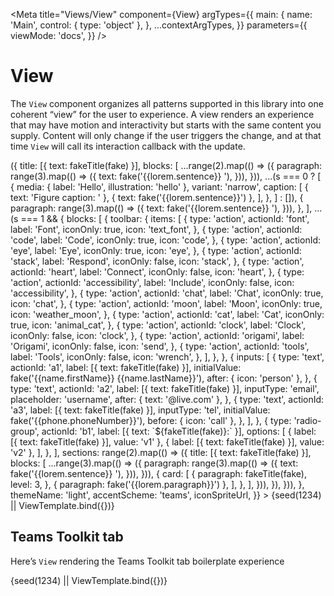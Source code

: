 

<Meta
  title="Views/View"
  component={View}
  argTypes={{
    main: {
      name: 'Main',
      control: { type: 'object' },
    },
    ...contextArgTypes,
  }}
  parameters={{
    viewMode: 'docs',
  }}
/>


# View

The `View` component organizes all patterns supported in this library into one
coherent “view” for the user to experience. A view renders an experience that
may have motion and interactivity but starts with the same content you
supply. Content will only change if the user triggers the change, and at
that time `View` will call its interaction callback with the update.

<Canvas withSource="none">
  <Story
    name="Intro"
    args={{
      main: {
        title: [{ text: 'Fluent Blocks' }],
        abstract: [
          {
            text: 'This is a demonstration of Fluent Blocks’ View component. ',
          },
          { text: fake('{{lorem.paragraph}}') },
        ],
        sections: range(4).map((s) => ({
          title: [{ text: fakeTitle(fake) }],
          blocks: [
            ...range(2).map(() => ({
              paragraph: range(3).map(() => ({
                text: fake('{{lorem.sentence}} '),
              })),
            })),
            ...(s === 0
              ? [
                  {
                    media: { label: 'Hello', illustration: 'hello' },
                    variant: 'narrow',
                    caption: [
                      { text: 'Figure caption: ' },
                      { text: fake('{{lorem.sentence}}') },
                    ],
                  },
                ]
              : []),
            {
              paragraph: range(3).map(() => ({
                text: fake('{{lorem.sentence}} '),
              })),
            },
          ],
          ...(s === 1 && {
            blocks: [
              {
                toolbar: {
                  items: [
                    {
                      type: 'action',
                      actionId: 'font',
                      label: 'Font',
                      iconOnly: true,
                      icon: 'text_font',
                    },
                    {
                      type: 'action',
                      actionId: 'code',
                      label: 'Code',
                      iconOnly: true,
                      icon: 'code',
                    },
                    {
                      type: 'action',
                      actionId: 'eye',
                      label: 'Eye',
                      iconOnly: true,
                      icon: 'eye',
                    },
                    {
                      type: 'action',
                      actionId: 'stack',
                      label: 'Respond',
                      iconOnly: false,
                      icon: 'stack',
                    },
                    {
                      type: 'action',
                      actionId: 'heart',
                      label: 'Connect',
                      iconOnly: false,
                      icon: 'heart',
                    },
                    {
                      type: 'action',
                      actionId: 'accessibility',
                      label: 'Include',
                      iconOnly: false,
                      icon: 'accessibility',
                    },
                    {
                      type: 'action',
                      actionId: 'chat',
                      label: 'Chat',
                      iconOnly: true,
                      icon: 'chat',
                    },
                    {
                      type: 'action',
                      actionId: 'moon',
                      label: 'Moon',
                      iconOnly: true,
                      icon: 'weather_moon',
                    },
                    {
                      type: 'action',
                      actionId: 'cat',
                      label: 'Cat',
                      iconOnly: true,
                      icon: 'animal_cat',
                    },
                    {
                      type: 'action',
                      actionId: 'clock',
                      label: 'Clock',
                      iconOnly: false,
                      icon: 'clock',
                    },
                    {
                      type: 'action',
                      actionId: 'origami',
                      label: 'Origami',
                      iconOnly: false,
                      icon: 'send',
                    },
                    {
                      type: 'action',
                      actionId: 'tools',
                      label: 'Tools',
                      iconOnly: false,
                      icon: 'wrench',
                    },
                  ],
                },
              },
              {
                inputs: [
                  {
                    type: 'text',
                    actionId: 'a1',
                    label: [{ text: fakeTitle(fake) }],
                    initialValue: fake('{{name.firstName}} {{name.lastName}}'),
                    after: { icon: 'person' },
                  },
                  {
                    type: 'text',
                    actionId: 'a2',
                    label: [{ text: fakeTitle(fake) }],
                    inputType: 'email',
                    placeholder: 'username',
                    after: { text: '@live.com' },
                  },
                  {
                    type: 'text',
                    actionId: 'a3',
                    label: [{ text: fakeTitle(fake) }],
                    inputType: 'tel',
                    initialValue: fake('{{phone.phoneNumber}}'),
                    before: { icon: 'call' },
                  },
                ],
              },
              {
                type: 'radio-group',
                actionId: 'b1',
                label: [{ text: `${fakeTitle(fake)}:` }],
                options: [
                  { label: [{ text: fakeTitle(fake) }], value: 'v1' },
                  { label: [{ text: fakeTitle(fake) }], value: 'v2' },
                ],
              },
            ],
            sections: range(2).map(() => ({
              title: [{ text: fakeTitle(fake) }],
              blocks: [
                ...range(3).map(() => ({
                  paragraph: range(3).map(() => ({
                    text: fake('{{lorem.sentence}} '),
                  })),
                })),
                {
                  card: [
                    {
                      paragraph: fakeTitle(fake),
                      level: 3,
                    },
                    { paragraph: fake('{{lorem.paragraph}}') },
                  ],
                },
              ],
            })),
          }),
        })),
      },
      themeName: 'light',
      accentScheme: 'teams',
      iconSpriteUrl,
    }}
  >
    {seed(1234) || ViewTemplate.bind({})}
  </Story>
</Canvas>

<ArgsTable story="Intro" />

## Teams Toolkit tab

Here’s `View` rendering the Teams Toolkit tab boilerplate experience

<Canvas>
  <Story
    name="Teams Toolkit tab"
    args={{
      main: {
        title: 'Congratulations!',
        abstract: 'Your app is running in your local environment',
        message: { media: { label: 'Hello', illustration: 'hello' } },
        blocks: [
          {
            card: [
              {
                tabs: [
                  {
                    tab: { label: '1. Build your app locally' },
                    panel: [
                      { paragraph: 'Change this code', level: 2 },
                      {
                        paragraph: [
                          'The front end is a ',
                          { text: 'create-react-app', variant: 'code' },
                          '. The entry point is ',
                          { text: 'tabs/src/index.tsx', variant: 'code' },
                          '. Just save any file and this page will reload automatically.',
                        ],
                      },
                      {
                        paragraph: 'Get the current user',
                        level: 2,
                      },
                      {
                        paragraph:
                          'Access basic information about the user like this:',
                      },
                      {
                        caption:
                          'Javascript code for accessing the user’s basic information',
                        captionVisuallyHidden: true,
                        media: {
                          label:
                            'Typescript code for fetching Teams user credentials',
                          code: 'const credential = new TeamsUserCredential();\nconst user = await credential.getUserInfo();',
                        },
                      },
                      {
                        paragraph: 'Get the user’s profile photo',
                        level: 2,
                      },
                      {
                        paragraph:
                          'Click below to authorize this app to read your profile photo using Microsoft Graph.',
                      },
                      {
                        inputs: [
                          {
                            type: 'action',
                            actionId: 'auth',
                            label: 'Authorize',
                            variant: 'primary',
                          },
                        ],
                        variant: 'narrow-block',
                      },
                    ],
                  },
                  {
                    tab: { label: '2. Provision & deploy to the cloud' },
                    panel: [
                      {
                        paragraph: 'Deploy to the cloud',
                        level: 2,
                      },
                      {
                        paragraph:
                          'Before publishing your app to Teams App Catalog, you may want to provision and deploy your app’s resources to the cloud to make sure your app will be running smoothly!',
                      },
                      {
                        paragraph: [
                          'To provision your resources, you can either use our CLI command ',
                          { text: 'teamsfx provision', variant: 'code' },
                          ' or apply “Teams: Provision in the cloud” in Command palette.',
                        ],
                      },
                      {
                        paragraph: [
                          'To deploy your app, you can either use our CLI command ',
                          { text: 'teamsfx deploy', variant: 'code' },
                          ' or apply “Teams: Deploy to the cloud” in Command palette.',
                        ],
                      },
                      {
                        media: {
                          light: 'https://i.ibb.co/LdW9rHH/deploy.png',
                          dark: 'https://i.ibb.co/LdW9rHH/deploy.png',
                          highContrast: 'https://i.ibb.co/LdW9rHH/deploy.png',
                          label:
                            'Screenshot of deploying in Visual Studio Code.',
                        },
                      },
                    ],
                  },
                  {
                    tab: { label: '3. Publish to Teams' },
                    panel: [
                      {
                        paragraph: 'Publish to Teams',
                        level: 2,
                      },
                      {
                        paragraph:
                          'Your app’s resources and infrastructure are deployed and ready? Publish and register your app to Teams app catalog to share your app with others in your organization!',
                      },
                      {
                        media: {
                          light: 'https://i.ibb.co/pj5VzYQ/publish.png',
                          dark: 'https://i.ibb.co/pj5VzYQ/publish.png',
                          highContrast: 'https://i.ibb.co/pj5VzYQ/publish.png',
                          label:
                            'Screenshot of publishing in Visual Studio Code.',
                        },
                      },
                    ],
                  },
                ],
                label: 'Steps to get started',
                tabListVariant: 'center',
              },
            ],
          },
        ],
      },
      accentScheme: 'teams',
    }}
  >
    {seed(1234) || ViewTemplate.bind({})}
  </Story>
</Canvas>
